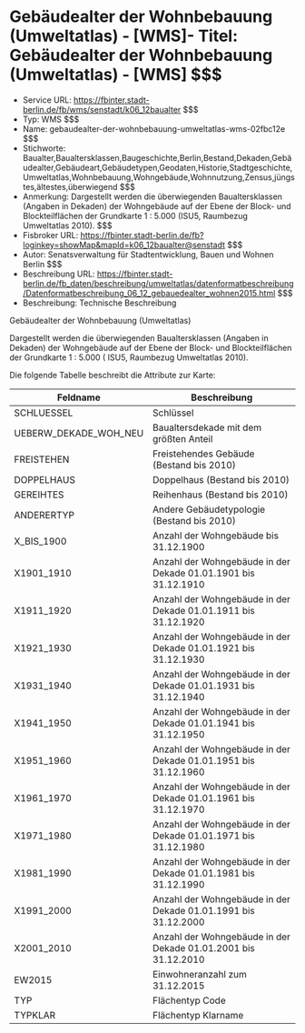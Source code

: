 # Gebäudealter der Wohnbebauung  (Umweltatlas) - [WMS]- Titel: Gebäudealter der Wohnbebauung  (Umweltatlas) - [WMS] $$$
- Service URL: https://fbinter.stadt-berlin.de/fb/wms/senstadt/k06_12baualter $$$
- Typ: WMS $$$
- Name: gebaudealter-der-wohnbebauung-umweltatlas-wms-02fbc12e $$$
- Stichworte: Baualter,Baualtersklassen,Baugeschichte,Berlin,Bestand,Dekaden,Gebäudealter,Gebäudeart,Gebäudetypen,Geodaten,Historie,Stadtgeschichte,Umweltatlas,Wohnbebauung,Wohngebäude,Wohnnutzung,Zensus,jüngstes,ältestes,überwiegend $$$
- Anmerkung: Dargestellt werden die überwiegenden Baualtersklassen (Angaben in Dekaden) der Wohngebäude auf der Ebene der Block- und Blockteilflächen der Grundkarte 1 : 5.000 (ISU5, Raumbezug Umweltatlas 2010). $$$
- Fisbroker URL: https://fbinter.stadt-berlin.de/fb?loginkey=showMap&mapId=k06_12baualter@senstadt $$$
- Autor: Senatsverwaltung für Stadtentwicklung, Bauen und Wohnen Berlin $$$
- Beschreibung URL: https://fbinter.stadt-berlin.de/fb_daten/beschreibung/umweltatlas/datenformatbeschreibung/Datenformatbeschreibung_06_12_gebauedealter_wohnen2015.html $$$
- Beschreibung: Technische Beschreibung 

Gebäudealter der Wohnbebauung (Umweltatlas)

Dargestellt werden die überwiegenden Baualtersklassen (Angaben in Dekaden) der Wohngebäude auf der Ebene der Block- und Blockteilflächen der Grundkarte 1 : 5.000 ( ISU5, Raumbezug Umweltatlas 2010).  
  
Die folgende Tabelle beschreibt die Attribute zur Karte:

  
| Feldname                 | Beschreibung                                                   |
| ------------------------ | -------------------------------------------------------------- |
| SCHLUESSEL               | Schlüssel                                                      |
| UEBERW\_DEKADE\_WOH\_NEU | Baualtersdekade mit dem größten Anteil                         |
| FREISTEHEN               | Freistehendes Gebäude (Bestand bis 2010)                       |
| DOPPELHAUS               | Doppelhaus (Bestand bis 2010)                                  |
| GEREIHTES                | Reihenhaus (Bestand bis 2010)                                  |
| ANDERERTYP               | Andere Gebäudetypologie (Bestand bis 2010)                     |
| X\_BIS\_1900             | Anzahl der Wohngebäude bis 31.12.1900                          |
| X1901\_1910              | Anzahl der Wohngebäude in der Dekade 01.01.1901 bis 31.12.1910 |
| X1911\_1920              | Anzahl der Wohngebäude in der Dekade 01.01.1911 bis 31.12.1920 |
| X1921\_1930              | Anzahl der Wohngebäude in der Dekade 01.01.1921 bis 31.12.1930 |
| X1931\_1940              | Anzahl der Wohngebäude in der Dekade 01.01.1931 bis 31.12.1940 |
| X1941\_1950              | Anzahl der Wohngebäude in der Dekade 01.01.1941 bis 31.12.1950 |
| X1951\_1960              | Anzahl der Wohngebäude in der Dekade 01.01.1951 bis 31.12.1960 |
| X1961\_1970              | Anzahl der Wohngebäude in der Dekade 01.01.1961 bis 31.12.1970 |
| X1971\_1980              | Anzahl der Wohngebäude in der Dekade 01.01.1971 bis 31.12.1980 |
| X1981\_1990              | Anzahl der Wohngebäude in der Dekade 01.01.1981 bis 31.12.1990 |
| X1991\_2000              | Anzahl der Wohngebäude in der Dekade 01.01.1991 bis 31.12.2000 |
| X2001\_2010              | Anzahl der Wohngebäude in der Dekade 01.01.2001 bis 31.12.2010 |
| EW2015                   | Einwohneranzahl zum 31.12.2015                                 |
| TYP                      | Flächentyp Code                                                |
| TYPKLAR                  | Flächentyp Klarname                                            | $$$
